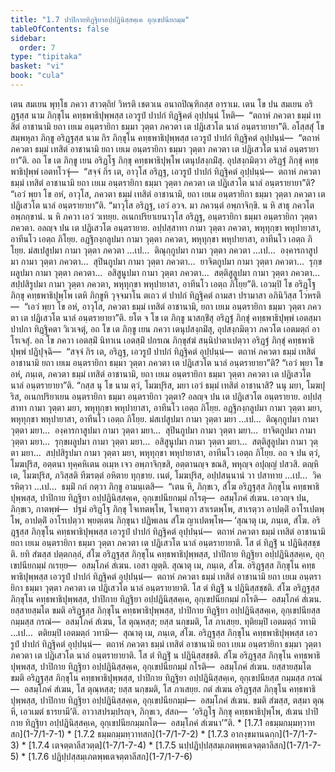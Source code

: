 ```yaml
---
title: "1.7 ปาปิกายทิฏฺฐิยาอปฺปฏินิสฺสคฺเค อุกฺเขปนียกมฺม"
tableOfContents: false
sidebar:
  order: 7
type: "tipitaka"
basket: "vi"
book: "cula"
---
```



<DynamicBreadcrumb />

<Division number="65" book="cula">

<Paragraph number="297" book="cula">
เตน สมเยน พุทฺโธ ภควา สาวตฺถิยํ วิหรติ เชตวเน อนาถปิณฺฑิกสฺส อาราเม. เตน โข ปน สมเยน อริฏฺฐสฺส นาม ภิกฺขุโน คทฺธพาธิปุพฺพสฺส เอวรูปํ ปาปกํ ทิฏฺฐิคตํ อุปฺปนฺนํ โหติ—  “ตถาหํ ภควตา ธมฺมํ เทสิตํ อาชานามิ ยถา เยเม อนฺตรายิกา ธมฺมา วุตฺตา ภควตา เต ปฏิเสวโต นาลํ อนฺตรายายา”ติ. อโสฺสสุํ โข สมฺพหุลา ภิกฺขู อริฏฺฐสฺส นาม กิร ภิกฺขุโน คทฺธพาธิปุพฺพสฺส เอวรูปํ ปาปกํ ทิฏฺฐิคตํ อุปฺปนฺนํ—  “ตถาหํ ภควตา ธมฺมํ เทสิตํ อาชานามิ ยถา เยเม อนฺตรายิกา ธมฺมา วุตฺตา ภควตา เต ปฏิเสวโต นาลํ อนฺตรายายา”ติ.


</Paragraph>

<Paragraph number="298" book="cula">
อถ โข เต ภิกฺขู เยน อริฏฺโฐ ภิกฺขุ คทฺธพาธิปุพฺโพ เตนุปสงฺกมิํสุ. อุปสงฺกมิตฺวา อริฏฺฐํ ภิกฺขุํ คทฺธพาธิปุพฺพํ เอตทโวจุํ—  “สจฺจํ กิร เต, อาวุโส อริฏฺฐ, เอวรูปํ ปาปกํ ทิฏฺฐิคตํ อุปฺปนฺนํ—  ตถาหํ ภควตา ธมฺมํ เทสิตํ อาชานามิ ยถา เยเม อนฺตรายิกา ธมฺมา วุตฺตา ภควตา เต ปฏิเสวโต นาลํ อนฺตรายายา”ติ? “เอวํ พฺยา โข อหํ, อาวุโส, ภควตา ธมฺมํ เทสิตํ อาชานามิ, ยถา เยเม อนฺตรายิกา ธมฺมา วุตฺตา ภควตา เต ปฏิเสวโต นาลํ อนฺตรายายา”ติ.


</Paragraph>

<Paragraph number="299" book="cula">
“มาวุโส อริฏฺฐ, เอวํ อวจ. มา ภควนฺตํ อพฺภาจิกฺขิ. น หิ สาธุ ภควโต อพฺภกฺขานํ. น หิ ภควา เอวํ วเทยฺย. อเนกปริยาเยนาวุโส อริฏฺฐ, อนฺตรายิกา ธมฺมา อนฺตรายิกา วุตฺตา ภควตา. อลญฺจ ปน เต ปฏิเสวโต อนฺตรายาย. อปฺปสฺสาทา กามา วุตฺตา ภควตา, พหุทุกฺขา พหุปายาสา, อาทีนโว เอตฺถ ภิโยฺย. อฏฺฐิกงฺกลูปมา กามา วุตฺตา ภควตา, พหุทุกฺขา พหุปายาสา, อาทีนโว เอตฺถ ภิโยฺย. มํสเปสูปมา กามา วุตฺตา ภควตา …เป…  ติณุกฺกูปมา กามา วุตฺตา ภควตา …เป…  องฺคารกาสูปมา กามา วุตฺตา ภควตา…  สุปินกูปมา กามา วุตฺตา ภควตา…  ยาจิตกูปมา กามา วุตฺตา ภควตา…  รุกฺขผลูปมา กามา วุตฺตา ภควตา…  อสิสูนูปมา กามา วุตฺตา ภควตา…  สตฺติสูลูปมา กามา วุตฺตา ภควตา…  สปฺปสิรูปมา กามา วุตฺตา ภควตา, พหุทุกฺขา พหุปายาสา, อาทีนโว เอตฺถ ภิโยฺย”ติ.


</Paragraph>

<Paragraph number="300" book="cula">
เอวมฺปิ โข อริฏฺโฐ ภิกฺขุ คทฺธพาธิปุพฺโพ เตหิ ภิกฺขูหิ วุจฺจมาโน ตเถว ตํ ปาปกํ ทิฏฺฐิคตํ ถามสา ปรามาสา อภินิวิสฺส โวหรติ—  “เอวํ พฺยา โข อหํ, อาวุโส, ภควตา ธมฺมํ เทสิตํ อาชานามิ, ยถา เยเม อนฺตรายิกา ธมฺมา วุตฺตา ภควตา เต ปฏิเสวโต นาลํ อนฺตรายายา”ติ. ยโต จ โข เต ภิกฺขู นาสกฺขิํสุ อริฏฺฐํ ภิกฺขุํ คทฺธพาธิปุพฺพํ เอตสฺมา ปาปกา ทิฏฺฐิคตา วิเวเจตุํ, อถ โข เต ภิกฺขู เยน ภควา เตนุปสงฺกมิํสุ, อุปสงฺกมิตฺวา ภควโต เอตมตฺถํ อาโรเจสุํ.


</Paragraph>

<Paragraph number="301" book="cula">
อถ โข ภควา เอตสฺมิํ นิทาเน เอตสฺมิํ ปกรเณ ภิกฺขุสํฆํ สนฺนิปาตาเปตฺวา อริฏฺฐํ ภิกฺขุํ คทฺธพาธิปุพฺพํ ปฏิปุจฺฉิ—  “สจฺจํ กิร เต, อริฏฺฐ, เอวรูปํ ปาปกํ ทิฏฺฐิคตํ อุปฺปนฺนํ—  ตถาหํ ภควตา ธมฺมํ เทสิตํ อาชานามิ ยถา เยเม อนฺตรายิกา ธมฺมา วุตฺตา ภควตา เต ปฏิเสวโต นาลํ อนฺตรายายา”ติ? “เอวํ พฺยา โข อหํ, ภนฺเต, ภควตา ธมฺมํ เทสิตํ อาชานามิ, ยถา เยเม อนฺตรายิกา ธมฺมา วุตฺตา ภควตา เต ปฏิเสวโต นาลํ อนฺตรายายา”ติ.


</Paragraph>

<Paragraph number="302" book="cula">
“กสฺส นุ โข นาม ตฺวํ, โมฆปุริส, มยา เอวํ ธมฺมํ เทสิตํ อาชานาสิ? นนุ มยา, โมฆปุริส, อเนกปริยาเยน อนฺตรายิกา ธมฺมา อนฺตรายิกา วุตฺตา? อลญฺจ ปน เต ปฏิเสวโต อนฺตรายาย. อปฺปสฺสาทา กามา วุตฺตา มยา, พหุทุกฺขา พหุปายาสา, อาทีนโว เอตฺถ ภิโยฺย. อฏฺฐิกงฺกลูปมา กามา วุตฺตา มยา, พหุทุกฺขา พหุปายาสา, อาทีนโว เอตฺถ ภิโยฺย. มํสเปสูปมา กามา วุตฺตา มยา …เป…  ติณุกฺกูปมา กามา วุตฺตา มยา…  องฺคารกาสูปมา กามา วุตฺตา มยา…  สุปินกูปมา กามา วุตฺตา มยา…  ยาจิตกูปมา กามา วุตฺตา มยา…  รุกฺขผลูปมา กามา วุตฺตา มยา…  อสิสูนูปมา กามา วุตฺตา มยา…  สตฺติสูลูปมา กามา วุตฺตา มยา…  สปฺปสิรูปมา กามา วุตฺตา มยา, พหุทุกฺขา พหุปายาสา, อาทีนโว เอตฺถ ภิโยฺย. อถ จ ปน ตฺวํ, โมฆปุริส, อตฺตนา ทุคฺคหิเตน อเมฺห เจว อพฺภาจิกฺขสิ, อตฺตานญฺจ ขณสิ, พหุญฺจ อปุญฺญํ ปสวสิ. ตญฺหิ เต, โมฆปุริส, ภวิสฺสติ ทีฆรตฺตํ อหิตาย ทุกฺขาย. เนตํ, โมฆปุริส, อปฺปสนฺนานํ วา ปสาทาย …เป…  วิครหิตฺวา …เป…  ธมฺมิํ กถํ กตฺวา ภิกฺขู อามนฺเตสิ—  “เตน หิ, ภิกฺขเว, สํโฆ อริฏฺฐสฺส ภิกฺขุโน คทฺธพาธิปุพฺพสฺส, ปาปิกาย ทิฏฺฐิยา อปฺปฏินิสฺสคฺเค, อุกฺเขปนียกมฺมํ กโรตุ—  อสมฺโภคํ สํเฆน. เอวญฺจ ปน, ภิกฺขเว, กาตพฺพํ—  ปฐมํ อริฏฺโฐ ภิกฺขุ โจเทตพฺโพ, โจเทตฺวา สาเรตพฺโพ, สาเรตฺวา อาปตฺติํ อาโรเปตพฺโพ, อาปตฺติํ อาโรเปตฺวา พฺยตฺเตน ภิกฺขุนา ปฏิพเลน สํโฆ ญาเปตพฺโพ—


</Paragraph>

</Division>
<Division number="66" book="cula">

<Paragraph number="303" book="cula">
‘สุณาตุ เม, ภนฺเต, สํโฆ. อริฏฺฐสฺส ภิกฺขุโน คทฺธพาธิปุพฺพสฺส เอวรูปํ ปาปกํ ทิฏฺฐิคตํ อุปฺปนฺนํ—  ตถาหํ ภควตา ธมฺมํ เทสิตํ อาชานามิ ยถา เยเม อนฺตรายิกา ธมฺมา วุตฺตา ภควตา เต ปฏิเสวโต นาลํ อนฺตรายายาติ. โส ตํ ทิฏฺฐิํ น ปฏินิสฺสชฺชติ. ยทิ สํฆสฺส ปตฺตกลฺลํ, สํโฆ อริฏฺฐสฺส ภิกฺขุโน คทฺธพาธิปุพฺพสฺส, ปาปิกาย ทิฏฺฐิยา อปฺปฏินิสฺสคฺเค, อุกฺเขปนียกมฺมํ กเรยฺย—  อสมฺโภคํ สํเฆน. เอสา ญตฺติ.


</Paragraph>

<Paragraph number="304" book="cula">
สุณาตุ เม, ภนฺเต, สํโฆ. อริฏฺฐสฺส ภิกฺขุโน คทฺธพาธิปุพฺพสฺส เอวรูปํ ปาปกํ ทิฏฺฐิคตํ อุปฺปนฺนํ—  ตถาหํ ภควตา ธมฺมํ เทสิตํ อาชานามิ ยถา เยเม อนฺตรายิกา ธมฺมา วุตฺตา ภควตา เต ปฏิเสวโต นาลํ อนฺตรายายาติ. โส ตํ ทิฏฺฐิํ น ปฏินิสฺสชฺชติ. สํโฆ อริฏฺฐสฺส ภิกฺขุโน คทฺธพาธิปุพฺพสฺส, ปาปิกาย ทิฏฺฐิยา อปฺปฏินิสฺสคฺเค, อุกฺเขปนียกมฺมํ กโรติ—  อสมฺโภคํ สํเฆน. ยสฺสายสฺมโต ขมติ อริฏฺฐสฺส ภิกฺขุโน คทฺธพาธิปุพฺพสฺส, ปาปิกาย ทิฏฺฐิยา อปฺปฏินิสฺสคฺเค, อุกฺเขปนียสฺส กมฺมสฺส กรณํ—  อสมฺโภคํ สํเฆน, โส ตุณฺหสฺส; ยสฺส นกฺขมติ, โส ภาเสยฺย.


</Paragraph>

<Paragraph number="305" book="cula">
ทุติยมฺปิ เอตมตฺถํ วทามิ …เป…  ตติยมฺปิ เอตมตฺถํ วทามิ—  สุณาตุ เม, ภนฺเต, สํโฆ. อริฏฺฐสฺส ภิกฺขุโน คทฺธพาธิปุพฺพสฺส เอวรูปํ ปาปกํ ทิฏฺฐิคตํ อุปฺปนฺนํ—  ตถาหํ ภควตา ธมฺมํ เทสิตํ อาชานามิ ยถา เยเม อนฺตรายิกา ธมฺมา วุตฺตา ภควตา เต ปฏิเสวโต นาลํ อนฺตรายายาติ. โส ตํ ทิฏฺฐิํ น ปฏินิสฺสชฺชติ. สํโฆ อริฏฺฐสฺส ภิกฺขุโน คทฺธพาธิปุพฺพสฺส, ปาปิกาย ทิฏฺฐิยา อปฺปฏินิสฺสคฺเค, อุกฺเขปนียกมฺมํ กโรติ—  อสมฺโภคํ สํเฆน. ยสฺสายสฺมโต ขมติ อริฏฺฐสฺส ภิกฺขุโน คทฺธพาธิปุพฺพสฺส, ปาปิกาย ทิฏฺฐิยา อปฺปฏินิสฺสคฺเค, อุกฺเขปนียสฺส กมฺมสฺส กรณํ—  อสมฺโภคํ สํเฆน, โส ตุณฺหสฺส; ยสฺส นกฺขมติ, โส ภาเสยฺย.


</Paragraph>

<Paragraph number="306" book="cula">
กตํ สํเฆน อริฏฺฐสฺส ภิกฺขุโน คทฺธพาธิปุพฺพสฺส, ปาปิกาย ทิฏฺฐิยา อปฺปฏินิสฺสคฺเค, อุกฺเขปนียกมฺมํ—  อสมฺโภคํ สํเฆน. ขมติ สํฆสฺส, ตสฺมา ตุณฺหี, เอวเมตํ ธารยามี’ติ.


</Paragraph>

<Paragraph number="307" book="cula">
อาวาสปรมฺปรญฺจ, ภิกฺขเว, สํสถ—  ‘อริฏฺโฐ ภิกฺขุ คทฺธพาธิปุพฺโพ, สํเฆน ปาปิกาย ทิฏฺฐิยา อปฺปฏินิสฺสคฺเค, อุกฺเขปนียกมฺมกโต—  อสมฺโภคํ สํเฆนา’”ติ.

</Paragraph>
</Division>

<TableOfContents book="cula" section="1.7">
* [1.7.1 อธมฺมกมฺมทฺวาทสก](1-7/1-7-1)
* [1.7.2 ธมฺมกมฺมทฺวาทสก](1-7/1-7-2)
* [1.7.3 อากงฺขมานฉกฺก](1-7/1-7-3)
* [1.7.4 เตจตฺตาลีสวตฺต](1-7/1-7-4)
* [1.7.5 นปฺปฏิปฺปสฺสมฺเภตพฺพเตจตฺตาลีสก](1-7/1-7-5)
* [1.7.6 ปฏิปฺปสฺสมฺเภตพฺพเตจตฺตาลีสก](1-7/1-7-6)
</TableOfContents>